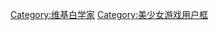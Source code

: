{{Userbox
  |border-c = #000000
  |border-s = 1
  |id-c     = white
  |id-s     = 9
  |id-fc    = #003399
  |id-p     = 0 4px
  |id-op    = font-family:Century; text-shadow:#0088A8 1px 1px 2px
  |info-c   = white
  |info-s   = 10
  |info-fc  = #0088A8
  |id       = <big>W</big>HITE</br><big>A</big>LBUM 2
  |info     = 這個用戶[[白色相簿2|为什么会这么熟练啊]]！
}}<includeonly>
[[Category:维基白学家]]</includeonly><noinclude>
[[Category:美少女游戏用户框]]</noinclude>